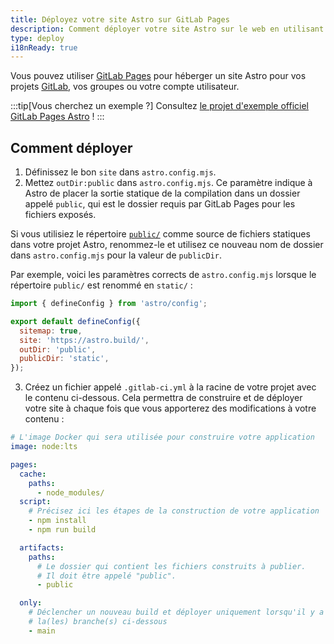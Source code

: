 ```yaml
---
title: Déployez votre site Astro sur GitLab Pages
description: Comment déployer votre site Astro sur le web en utilisant GitLab Pages.
type: deploy
i18nReady: true
---
```


Vous pouvez utiliser [GitLab Pages](https://pages.gitlab.io/) pour héberger un site Astro pour vos projets [GitLab](https://about.gitlab.com/), vos groupes ou votre compte utilisateur.

:::tip[Vous cherchez un exemple ?]
Consultez [le projet d'exemple officiel GitLab Pages Astro](https://gitlab.com/pages/astro) !
:::

## Comment déployer

1. Définissez le bon `site` dans `astro.config.mjs`.
2. Mettez `outDir:public` dans `astro.config.mjs`. Ce paramètre indique à Astro de placer la sortie statique de la compilation dans un dossier appelé `public`, qui est le dossier requis par GitLab Pages pour les fichiers exposés.

Si vous utilisiez le répertoire [`public/`](/fr/core-concepts/project-structure/#public) comme source de fichiers statiques dans votre projet Astro, renommez-le et utilisez ce nouveau nom de dossier dans `astro.config.mjs` pour la valeur de `publicDir`.

Par exemple, voici les paramètres corrects de `astro.config.mjs` lorsque le répertoire `public/` est renommé en `static/` :

```js
import { defineConfig } from 'astro/config';

export default defineConfig({
  sitemap: true,
  site: 'https://astro.build/',
  outDir: 'public',
  publicDir: 'static',
});
   ```

3. Créez un fichier appelé `.gitlab-ci.yml` à la racine de votre projet avec le contenu ci-dessous. Cela permettra de construire et de déployer votre site à chaque fois que vous apporterez des modifications à votre contenu :

```yaml
# L'image Docker qui sera utilisée pour construire votre application
image: node:lts

pages:
  cache:
    paths:
      - node_modules/
  script:
    # Précisez ici les étapes de la construction de votre application
    - npm install
    - npm run build

  artifacts:
    paths:
      # Le dossier qui contient les fichiers construits à publier.
      # Il doit être appelé "public".
      - public

  only:
    # Déclencher un nouveau build et déployer uniquement lorsqu'il y a un push sur 
    # la(les) branche(s) ci-dessous
    - main
   ```
